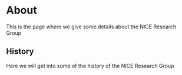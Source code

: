 # About {#about}

This is the page where we give some details about the NICE Research Group

## History

Here we will get into some of the history of the NICE Research Group
